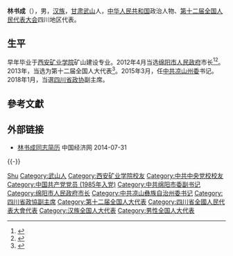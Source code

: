 '''林书成'''（{{bd|1962年|11月||catIdx=Lin林}}），男，[[汉族|汉族]]，[[甘肃|甘肃]][[武山|武山]]人，[[中华人民共和国|中华人民共和国]]政治人物、[[第十二届全国人民代表大会|第十二届全国人民代表大会]]四川地区代表。

== 生平 ==
早年毕业于[[西安矿业学院|西安矿业学院]]矿山建设专业。2012年4月当选[[绵阳市人民政府|绵阳市人民政府]]市长<ref>{{cite web|accessdate=2014-06-18|url=http://district.ce.cn/newarea/sddy/201204/27/t20120427_23278717.shtml|title=林书成当选绵阳市市长|publisher=中国经济网|archive-date=2016-03-04|archive-url=https://web.archive.org/web/20160304203630/http://district.ce.cn/newarea/sddy/201204/27/t20120427_23278717.shtml|dead-url=no}}</ref><ref>{{cite web|accessdate=2014-07-17|url=http://district.ce.cn/newarea/roll/201403/06/t20140306_2429975.shtml|title=绵阳市政府工作报告 (2014年1月13日 林书成)|publisher=中国经济网|archive-date=2016-10-18|archive-url=https://web.archive.org/web/20161018202550/http://district.ce.cn/newarea/roll/201403/06/t20140306_2429975.shtml|dead-url=no}}</ref>。2013年，当选为第十二届全国人大代表<ref>{{cite news|title=全国人大代表信息-林书成|url= http://210.82.31.1:8084/delegate/viewDelegate.action?dbid=122181|accessdate=2013-04-05|newspaper=全国人大网|archive-url=https://web.archive.org/web/20140724230426/http://www.npc.gov.cn/delegate/viewDelegate.action?dbid=122181|archive-date=2014-07-24|dead-url=yes}}</ref>。2015年3月，任[[中共凉山州委|中共凉山州委]]书记。2018年1月，当選[[四川省政协|四川省政协]]副主席。

== 參考文獻 ==
{{reflist}}

== 外部链接 ==
* [http://district.ce.cn/newarea/sddy/201204/27/t20120427_23278717.shtml 林书成同志简历] {{Wayback|url=http://district.ce.cn/newarea/sddy/201204/27/t20120427_23278717.shtml |date=20160304203630 }} 中国经济网 2014-07-31

{{-}}
{{start box}}
{{s-ppo|cpc}}
{{s-before|[[翟占一|翟占一]]}}
{{s-title|[[中国共产党涼山彝族自治州委员会|中国共产党涼山彝族自治州委员会]]书记|2015年3月－2021年4月}}
{{s-after|[[段毅君|段毅君]]}}
{{s-gov|prc}}
{{s-before|[[曾万明|曾万明]]}}
{{s-title|[[绵阳市人民政府|绵阳市人民政府]]市长|2012年4月－2015年3月}}
{{s-after|[[刘超_(1971年)|刘超]]}}
{{end box}}
{{四川省领导人}}

{{Authority control}}
{{DEFAULTSORT:Lin林}}
[[Category:林姓|Shu]]
[[Category:武山人|Category:武山人]]
[[Category:西安矿业学院校友|Category:西安矿业学院校友]]
[[Category:中共中央党校校友|Category:中共中央党校校友]]
[[Category:中国共产党党员_(1985年入党)|Category:中国共产党党员 (1985年入党)]]
[[Category:中共绵阳市委副书记|Category:中共绵阳市委副书记]]
[[Category:绵阳市人民政府市长|Category:绵阳市人民政府市长]]
[[Category:中共凉山彝族自治州委书记|Category:中共凉山彝族自治州委书记]]
[[Category:四川省政協副主席|Category:四川省政協副主席]]
[[Category:第十二届全国人大代表|Category:第十二届全国人大代表]]
[[Category:四川省全國人民代表大會代表|Category:四川省全國人民代表大會代表]]
[[Category:汉族全国人大代表|Category:汉族全国人大代表]]
[[Category:男性全国人大代表|Category:男性全国人大代表]]

{{中国政治人物小作品}}